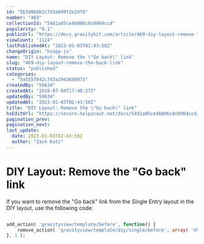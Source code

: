 ```yaml
---
id: "5b3d068b2c7d3a099f2e2df6"
number: "469"
collectionId: "54d1a05ce4b086c0c0964ccd"
popularity: "0.1"
publicUrl: "https://docs.gravitykit.com/article/469-diy-layout-remove-the-back-link"
viewCount: "1124"
lastPublishedAt: "2023-01-03T02:43:50Z"
changeOrigin: "hsapp-js"
name: "DIY Layout: Remove the \"Go back\" link"
slug: "469-diy-layout-remove-the-back-link"
status: "published"
categories: 
  - "5a555f842c7d3a1943680073"
createdBy: "59634"
createdAt: "2018-07-04T17:40:27Z"
updatedBy: "59634"
updatedAt: "2023-01-03T02:43:50Z"
title: "DIY Layout: Remove the \"Go back\" link"
hsEditUrl: "https://secure.helpscout.net/docs/54d1a05ce4b086c0c0964ccd/article/5b3d068b2c7d3a099f2e2df6"
pagination_prev: 
pagination_next: 
last_update:
  date: 2023-01-03T02:43:50Z
  author: "Zack Katz"
---
```


# DIY Layout: Remove the "Go back" link

If you want to remove the "Go back" link from the Single Entry layout in the DIY layout, use the following code:

```php

add_action( 'gravityview/template/before', function() {
	remove_action( 'gravityview/template/diy/single/before', array( 'GV\Entry_DIY_Template', 'back_link' ) );
}, 1 );
```